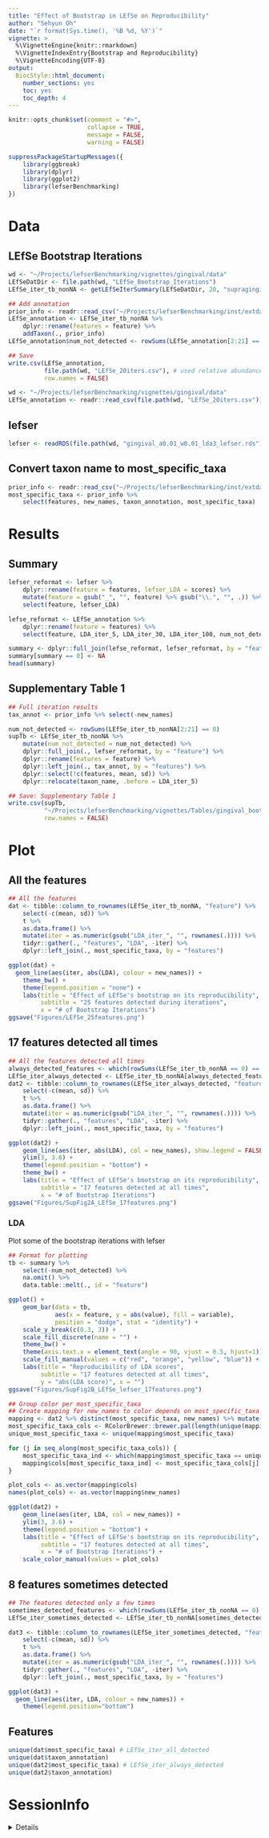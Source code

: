```yaml
---
title: "Effect of Bootstrap in LEfSe on Reproducibility"
author: "Sehyun Oh"
date: "`r format(Sys.time(), '%B %d, %Y')`"
vignette: >
  %\VignetteEngine{knitr::rmarkdown}
  %\VignetteIndexEntry{Bootstrap and Reproducibility}
  %\VignetteEncoding{UTF-8}
output:
  BiocStyle::html_document:
    number_sections: yes
    toc: yes
    toc_depth: 4
---
```


```r
knitr::opts_chunk$set(comment = "#>", 
                      collapse = TRUE, 
                      message = FALSE, 
                      warning = FALSE)
```

```r
suppressPackageStartupMessages({
    library(ggbreak)
    library(dplyr)
    library(ggplot2)
    library(lefserBenchmarking)
})
```

# Data
## LEfSe Bootstrap Iterations
```r
wd <- "~/Projects/lefserBenchmarking/vignettes/gingival/data"
LEfSeDatDir <- file.path(wd, "LEfSe_Bootstrap_Iterations")
LEfSe_iter_tb_nonNA <- getLEfSeIterSummary(LEfSeDatDir, 20, "supragingival_plaque")
```

```r
## Add annotation
prior_info <- readr::read_csv("~/Projects/lefserBenchmarking/inst/extdata/prior_info.csv") # taxon name
LEfSe_annotation <- LEfSe_iter_tb_nonNA %>%
    dplyr::rename(features = feature) %>%
    addTaxon(., prior_info)
LEfSe_annotation$num_not_detected <- rowSums(LEfSe_annotation[2:21] == 0)

## Save
write.csv(LEfSe_annotation,
          file.path(wd, "LEfSe_20iters.csv"), # used relative abundance
          row.names = FALSE)
```

```r
wd <- "~/Projects/lefserBenchmarking/vignettes/gingival/data"
LEfSe_annotation <- readr::read_csv(file.path(wd, "LEfSe_20iters.csv"))
```


## lefser
```r
lefser <- readRDS(file.path(wd, "gingival_a0.01_w0.01_lda3_lefser.rds"))
```

## Convert taxon name to most_specific_taxa
```r
prior_info <- readr::read_csv("~/Projects/lefserBenchmarking/inst/extdata/prior_info.csv")
most_specific_taxa <- prior_info %>%
    select(features, new_names, taxon_annotation, most_specific_taxa)
```

# Results
## Summary
```r
lefser_reformat <- lefser %>%
    dplyr::rename(feature = features, lefser_LDA = scores) %>% 
    mutate(feature = gsub("_", "", feature) %>% gsub("\\.", "", .)) %>%
    select(feature, lefser_LDA)

lefse_reformat <- LEfSe_annotation %>%
    dplyr::rename(feature = features) %>%
    select(feature, LDA_iter_5, LDA_iter_30, LDA_iter_100, num_not_detected)

summary <- dplyr::full_join(lefse_reformat, lefser_reformat, by = "feature")
summary[summary == 0] <- NA
head(summary)
```

## Supplementary Table 1
```r
## Full iteration results
tax_annot <- prior_info %>% select(-new_names)

num_not_detected <- rowSums(LEfSe_iter_tb_nonNA[2:21] == 0)
supTb <- LEfSe_iter_tb_nonNA %>%
    mutate(num_not_detected = num_not_detected) %>%
    dplyr::full_join(., lefser_reformat, by = "feature") %>%
    dplyr::rename(features = feature) %>%
    dplyr::left_join(., tax_annot, by = "features") %>%
    dplyr::select(!c(features, mean, sd)) %>%
    dplyr::relocate(taxon_name, .before = LDA_iter_5)
```

```r
## Save: Supplementary Table 1
write.csv(supTb, 
          "~/Projects/lefserBenchmarking/vignettes/Tables/gingival_bootstrap_iterations.csv", 
          row.names = FALSE) 
```


# Plot
## All the features
```r
## All the features
dat <- tibble::column_to_rownames(LEfSe_iter_tb_nonNA, "feature") %>% 
    select(-c(mean, sd)) %>%
    t %>%
    as.data.frame() %>%
    mutate(iter = as.numeric(gsub("LDA_iter_", "", rownames(.)))) %>%
    tidyr::gather(., "features", "LDA", -iter) %>%
    dplyr::left_join(., most_specific_taxa, by = "features")

ggplot(dat) +
  geom_line(aes(iter, abs(LDA), colour = new_names)) +
    theme_bw() +
    theme(legend.position = "none") +
    labs(title = "Effect of LEfSe's bootstrap on its reproducibility",
         subtitle = "25 features detected during iterations",
         x = "# of Bootstrap Iterations")
ggsave("Figures/LEfSe_25features.png")
```

## 17 features detected all times 
```r
## All the features detected all times
always_detected_features <- which(rowSums(LEfSe_iter_tb_nonNA == 0) == 0)
LEfSe_iter_always_detected <- LEfSe_iter_tb_nonNA[always_detected_features,]
dat2 <- tibble::column_to_rownames(LEfSe_iter_always_detected, "feature") %>% 
    select(-c(mean, sd)) %>%
    t %>%
    as.data.frame() %>%
    mutate(iter = as.numeric(gsub("LDA_iter_", "", rownames(.)))) %>%
    tidyr::gather(., "features", "LDA", -iter) %>%
    dplyr::left_join(., most_specific_taxa, by = "features")

ggplot(dat2) +
    geom_line(aes(iter, abs(LDA), col = new_names), show.legend = FALSE) +
    ylim(3, 3.6) +
    theme(legend.position = "bottom") +
    theme_bw() +
    labs(title = "Effect of LEfSe's bootstrap on its reproducibility",
         subtitle = "17 features detected at all times",
         x = "# of Bootstrap Iterations")
ggsave("Figures/SupFig2A_LEfSe_17features.png")
```

### LDA 
Plot some of the bootstrap iterations with lefser
```r
## Format for plotting
tb <- summary %>%
    select(-num_not_detected) %>%
    na.omit() %>%
    data.table::melt(., id = "feature")

ggplot() + 
    geom_bar(data = tb, 
             aes(x = feature, y = abs(value), fill = variable), 
             position = "dodge", stat = "identity") +
    scale_y_break(c(0.3, 3)) +
    scale_fill_discrete(name = "") +
    theme_bw() +
    theme(axis.text.x = element_text(angle = 90, vjust = 0.5, hjust=1)) + 
    scale_fill_manual(values = c("red", "orange", "yellow", "blue")) +
    labs(title = "Reproducibility of LDA scores",
         subtitle = "17 features detected at all times",
         y = "abs(LDA score)", x = "")
ggsave("Figures/SupFig2B_LEfSe_lefser_17features.png")
```



```r
## Group color per most_specific_taxa
## Create mapping for new_names to color depends on most_specific_taxa
mapping <- dat2 %>% distinct(most_specific_taxa, new_names) %>% mutate(cols = NA)
most_specific_taxa_cols <- RColorBrewer::brewer.pal(length(unique(mapping$most_specific_taxa)), "Set1")
unique_most_specific_taxa <- unique(mapping$most_specific_taxa)

for (j in seq_along(most_specific_taxa_cols)) {
    most_specific_taxa_ind <- which(mapping$most_specific_taxa == unique_most_specific_taxa[j])
    mapping$cols[most_specific_taxa_ind] <- most_specific_taxa_cols[j]
}

plot_cols <- as.vector(mapping$cols)
names(plot_cols) <- as.vector(mapping$new_names)

ggplot(dat2) +
    geom_line(aes(iter, LDA, col = new_names)) +
    ylim(3, 3.6) +
    theme(legend.position = "bottom") +
    labs(title = "Effect of LEfSe's bootstrap on its reproducibility",
         subtitle = "17 features detected at all times",
         x = "# of Bootstrap Iterations") +
    scale_color_manual(values = plot_cols)
```


## 8 features sometimes detected 
```r
## The features detected only a few times
sometimes_detected_features <- which(rowSums(LEfSe_iter_tb_nonNA == 0) != 0)
LEfSe_iter_sometimes_detected <- LEfSe_iter_tb_nonNA[sometimes_detected_features,]

dat3 <- tibble::column_to_rownames(LEfSe_iter_sometimes_detected, "feature") %>% 
    select(-c(mean, sd)) %>%
    t %>%
    as.data.frame() %>%
    mutate(iter = as.numeric(gsub("LDA_iter_", "", rownames(.)))) %>%
    tidyr::gather(., "features", "LDA", -iter) %>%
    dplyr::left_join(., most_specific_taxa, by = "features")

ggplot(dat3) +
  geom_line(aes(iter, LDA, colour = new_names)) +
    theme(legend.position="bottom")
```

## Features
```r
unique(dat$most_specific_taxa) # LEfSe_iter_all_detected
unique(dat$taxon_annotation)
unique(dat2$most_specific_taxa) # LEfSe_iter_always_detected
unique(dat2$taxon_annotation)
```


# SessionInfo

<details>
```r
sessionInfo()
```
</details>